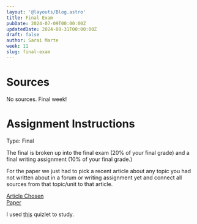 ```yaml
---
layout: '@layouts/Blog.astro'
title: Final Exam
pubDate: 2024-07-09T00:00:00Z 
updatedDate: 2024-08-31T00:00:00Z 
draft: false
author: Sarai Marte
week: 11
slug: final-exam
---
```



# Sources

No sources. Final week!

# Assignment Instructions

Type: Final

The final is broken up into the final exam (20% of your final grade) and a final writing assignment (10% of your final grade.)

For the paper we just had to pick a recent article about any topic you had not written about in a forum or writing assignment yet and connect all sources from that topic/unit to that article.

<DropDown title = "My Final Paper | Grade: 100/100">

<a href = "https://rutgersconnect-my.sharepoint.com/:u:/g/personal/smm651_scarletmail_rutgers_edu/EXke5aqbYOpAlmPmOelbYMEBpfMRIddawIaFLXq5g4sOYg?e=Kiu8ic"> Article Chosen </a>
<br/>
<a href = "https://rutgersconnect-my.sharepoint.com/:b:/g/personal/smm651_scarletmail_rutgers_edu/EWfW3mdloXhGtBE_M-uZwkEB9rW0YpQXjf7447z8eFx9Jg?e=KUUELs"> Paper </a>

</DropDown >

<DropDown title = "Final Exam | Grade: 190/200 (2 questions wrong)">

I used <a href = "https://quizlet.com/937080995/rutgers-latino-workers-in-the-us-final-exam-study-guide-flash-cards/?funnelUUID=88ee96b3-64ba-4b1e-b863-e993223170b7">this</a> quizlet to study.

</DropDown >




